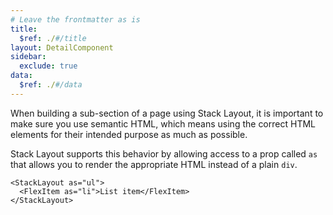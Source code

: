 ```yaml
---
# Leave the frontmatter as is
title:
  $ref: ./#/title
layout: DetailComponent
sidebar:
  exclude: true
data:
  $ref: ./#/data
---
```


When building a sub-section of a page using Stack Layout, it is important to make sure you use semantic HTML, which means using the correct HTML elements for their intended purpose as much as possible.

Stack Layout supports this behavior by allowing access to a prop called `as` that allows you to render the appropriate HTML instead of a plain `div`.

```tsx
<StackLayout as="ul">
  <FlexItem as="li">List item</FlexItem>
</StackLayout>
```

